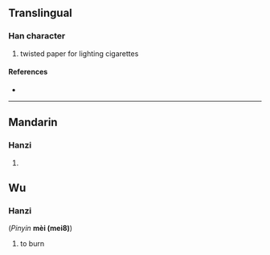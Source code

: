 {{character info/new}}
==Translingual==

===Han character===
{{Han char|rn=86|rad=火|as=09|sn=13|four=97867|canj=FAHU|ids=⿰火眉}}

# twisted paper for lighting cigarettes

====References====
* {{Han ref|kx=0677.170|dkj=19209|dj=1088.050|hdz=32220.060|uh=715D|ud=29021|bh=DE71|bd=56945}}

----

==Mandarin==

===Hanzi===
{{cmn-hanzi|pin=[[mèi]] ([[mei4]])|wg=mei<sup>4</sup>}}

# {{defn|lang=cmn|sort=火09}}

==Wu==

===Hanzi===
{{zh-hanzi}} (''Pinyin'' '''mèi (mei8)''')

# to burn